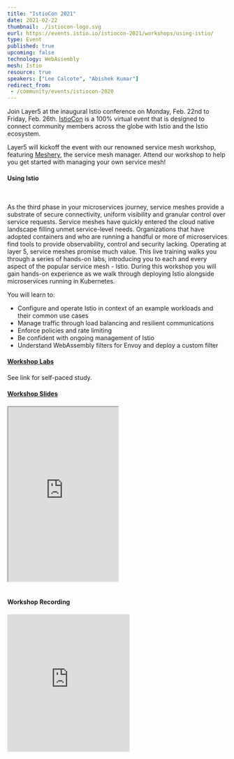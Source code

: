 ```yaml
---
title: "IstioCon 2021"
date: 2021-02-22
thumbnail: ./istiocon-logo.svg
eurl: https://events.istio.io/istiocon-2021/workshops/using-istio/
type: Event
published: true
upcoming: false
technology: WebAssembly
mesh: Istio
resource: true
speakers: ["Lee Calcote", "Abishek Kumar"]
redirect_from:
 - /community/events/istiocon-2020
---
```

Join Layer5 at the inaugural Istio conference on Monday, Feb. 22nd to Friday, Feb. 26th. <a href="https://events.istio.io/istiocon-2021/about/">IstioCon</a> is a 100% virtual event that is designed to connect community members across the globe with Istio and the Istio ecosystem.

Layer5 will kickoff the event with our renowned service mesh workshop, featuring <a href="/service-mesh-management/meshery">Meshery</a>, the service mesh manager. Attend our workshop to help you get started with managing your own service mesh!

<h4>Using Istio</h4>
<br />
<p>
As the third phase in your microservices journey, service meshes provide a substrate of secure connectivity, uniform visibility and granular control over service requests. Service meshes have quickly entered the cloud native landscape filling unmet service-level needs. Organizations that have adopted containers and who are running a handful or more of microservices find tools to provide observability, control and security lacking. Operating at layer 5, service meshes promise much value. This live training walks you through a series of hands-on labs, introducing you to each and every aspect of the popular service mesh - Istio. During this workshop you will gain hands-on experience as we walk through deploying Istio alongside microservices running in Kubernetes.
</p>
You will learn to:

<ul>
<li>Configure and operate Istio in context of an example workloads and their common use cases</li>
<li>Manage traffic through load balancing and resilient communications</li>
<li>Enforce policies and rate limiting</li>
<li>Be confident with ongoing management of Istio</li>
<li>Understand WebAssembly filters for Envoy and deploy a custom filter</li>
</ul>
<h4 style="margin-bottom:1.25rem;"><a href="https://github.com/layer5io/advanced-istio-service-mesh-workshop">Workshop Labs</a></h4>

See link for self-paced study.

<h4 style="margin-bottom:1.25rem;"><a href="https://calcotestudios.com/talks/decks/slides-istiocon-2021-using-istio.html">Workshop Slides</a></h4>

<iframe width="50%" height="400px;" src="https://calcotestudios.com/talks/decks/slides-istiocon-2021-using-istio.html"></iframe>
<br />
<br />
<h4 style="margin-bottom:1.25rem;">Workshop Recording</h4>

<iframe width="50%" src="https://www.youtube.com/embed/T1Kwh3SRAXQ" loading="lazy" frameborder="0" allow="accelerometer; autoplay; clipboard-write; encrypted-media; gyroscope; picture-in-picture" style="min-height: 315px; min-width: 280px;margin:auto;text-align:center;" allowfullscreen></iframe>
<br />
<br />